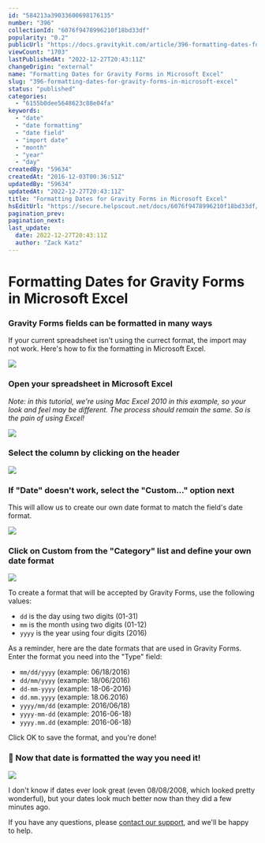 ```yaml
---
id: "584213a39033600698176135"
number: "396"
collectionId: "6076f9478996210f18bd33df"
popularity: "0.2"
publicUrl: "https://docs.gravitykit.com/article/396-formatting-dates-for-gravity-forms-in-microsoft-excel"
viewCount: "1703"
lastPublishedAt: "2022-12-27T20:43:11Z"
changeOrigin: "external"
name: "Formatting Dates for Gravity Forms in Microsoft Excel"
slug: "396-formatting-dates-for-gravity-forms-in-microsoft-excel"
status: "published"
categories:
  - "6155b0dee5648623c88e04fa"
keywords:
  - "date"
  - "date formatting"
  - "date field"
  - "import date"
  - "month"
  - "year"
  - "day"
createdBy: "59634"
createdAt: "2016-12-03T00:36:51Z"
updatedBy: "59634"
updatedAt: "2022-12-27T20:43:11Z"
title: "Formatting Dates for Gravity Forms in Microsoft Excel"
hsEditUrl: "https://secure.helpscout.net/docs/6076f9478996210f18bd33df/article/584213a39033600698176135"
pagination_prev:
pagination_next:
last_update:
  date: 2022-12-27T20:43:11Z
  author: "Zack Katz"
---
```


# Formatting Dates for Gravity Forms in Microsoft Excel



### Gravity Forms fields can be formatted in many ways

If your current spreadsheet isn't using the currect format, the import may not work. Here's how to fix the formatting in Microsoft Excel.

![](https://www.gravitykit.com/wp-content/uploads/2018/01/gravity-forms-fields-can-be-formatted-in-many-ways.png?1480725505)

### Open your spreadsheet in Microsoft Excel

*Note: in this tutorial, we're using Mac Excel 2010 in this example, so your look and feel may be different. The process should remain the same. So is the pain of using Excel!*

![](https://www.gravitykit.com/wp-content/uploads/2018/01/open-your-spreadsheet-in-microsoft-excel.png?1480725506)

### Select the column by clicking on the header

![](https://www.gravitykit.com/wp-content/uploads/2018/01/select-the-column-by-clicking-on-the-header.png?1480725506)

### If "Date" doesn't work, select the "Custom…" option next

This will allow us to create our own date format to match the field's date format.

![](https://www.gravitykit.com/wp-content/uploads/2018/01/if-date-doesn-t-work-select-the-custom-hellip-option-next.png?1480725507)

### Click on Custom from the "Category" list and define your own date format

![](https://www.gravitykit.com/wp-content/uploads/2018/01/click-on-custom-from-the-category-list-and-define-your-own-date-format.png?1480725508)

To create a format that will be accepted by Gravity Forms, use the following values:

- `dd` is the day using two digits (01-31)
- `mm` is the month using two digits (01-12)
- `yyyy` is the year using four digits (2016)

As a reminder, here are the date formats that are used in Gravity Forms. Enter the format you need into the "Type" field:

- `mm/dd/yyyy` (example: 06/18/2016)
- `dd/mm/yyyy` (example: 18/06/2016)
- `dd-mm-yyyy` (example: 18-06-2016)
- `dd.mm.yyyy` (example: 18.06.2016)
- `yyyy/mm/dd` (example: 2016/06/18)
- `yyyy-mm-dd` (example: 2016-06-18)
- `yyyy.mm.dd` (example: 2016-06-18)

Click OK to save the format, and you're done!

### 🎉 Now that date is formatted the way you need it!

![](https://www.gravitykit.com/wp-content/uploads/2018/01/55356-57225-now-that-date-is-formatted-the-way-you-need-it-.png?1480725508)

I don't know if dates ever look great (even 08/08/2008, which looked pretty wonderful), but your dates look much better now than they did a few minutes ago.

If you have any questions, please [contact our support](https://www.gravitykit.com/support/), and we'll be happy to help.

